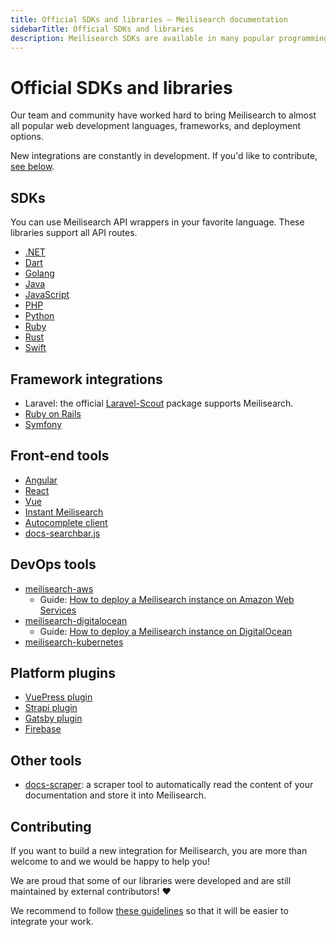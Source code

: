 ```yaml
---
title: Official SDKs and libraries — Meilisearch documentation
sidebarTitle: Official SDKs and libraries
description: Meilisearch SDKs are available in many popular programming languages and frameworks. Consult this page for a full list of officially supported libraries.
---
```


# Official SDKs and libraries

Our team and community have worked hard to bring Meilisearch to almost all popular web development languages, frameworks, and deployment options.

New integrations are constantly in development. If you'd like to contribute, [see below](/learn/resources/sdks#contributing).

## SDKs

You can use Meilisearch API wrappers in your favorite language. These libraries support all API routes.

- [.NET](https://github.com/meilisearch/meilisearch-dotnet)
- [Dart](https://github.com/meilisearch/meilisearch-dart)
- [Golang](https://github.com/meilisearch/meilisearch-go)
- [Java](https://github.com/meilisearch/meilisearch-java)
- [JavaScript](https://github.com/meilisearch/meilisearch-js)
- [PHP](https://github.com/meilisearch/meilisearch-php)
- [Python](https://github.com/meilisearch/meilisearch-python)
- [Ruby](https://github.com/meilisearch/meilisearch-ruby)
- [Rust](https://github.com/meilisearch/meilisearch-rust)
- [Swift](https://github.com/meilisearch/meilisearch-swift)

## Framework integrations

- Laravel: the official [Laravel-Scout](https://github.com/laravel/scout) package supports Meilisearch.
- [Ruby on Rails](https://github.com/meilisearch/meilisearch-rails)
- [Symfony](https://github.com/meilisearch/meilisearch-symfony)

## Front-end tools

- [Angular](https://github.com/meilisearch/meilisearch-angular)
- [React](https://github.com/meilisearch/meilisearch-react)
- [Vue](https://github.com/meilisearch/meilisearch-vue)
- [Instant Meilisearch](https://github.com/meilisearch/meilisearch-js-plugins/tree/main/packages/instant-meilisearch)
- [Autocomplete client](https://github.com/meilisearch/meilisearch-js-plugins/tree/main/packages/autocomplete-client)
- [docs-searchbar.js](https://github.com/tauri-apps/meilisearch-docsearch)

## DevOps tools

- [meilisearch-aws](https://github.com/meilisearch/cloud-providers/)
  - Guide: [How to deploy a Meilisearch instance on Amazon Web Services](/guides/deployment/aws)
- [meilisearch-digitalocean](https://github.com/meilisearch/cloud-providers/)
  - Guide: [How to deploy a Meilisearch instance on DigitalOcean](/guides/deployment/digitalocean)
- [meilisearch-kubernetes](https://github.com/meilisearch/meilisearch-kubernetes)

## Platform plugins

- [VuePress plugin](https://github.com/meilisearch/vuepress-plugin-meilisearch)
- [Strapi plugin](https://github.com/meilisearch/strapi-plugin-meilisearch/)
- [Gatsby plugin](https://github.com/meilisearch/gatsby-plugin-meilisearch/)
- [Firebase](https://github.com/meilisearch/firestore-meilisearch)

## Other tools

- [docs-scraper](https://github.com/meilisearch/docs-scraper): a scraper tool to automatically read the content of your documentation and store it into Meilisearch.

## Contributing

If you want to build a new integration for Meilisearch, you are more than welcome to and we would be happy to help you!

We are proud that some of our libraries were developed and are still maintained by external contributors! ♥️

We recommend to follow [these guidelines](https://github.com/meilisearch/integrations-guides) so that it will be easier to integrate your work.
